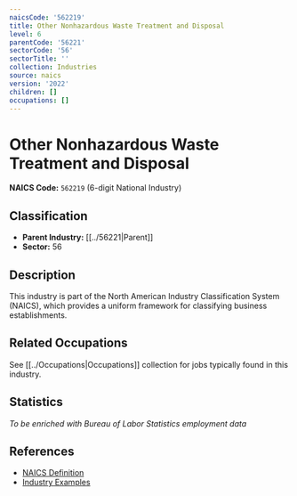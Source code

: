 ```yaml
---
naicsCode: '562219'
title: Other Nonhazardous Waste Treatment and Disposal
level: 6
parentCode: '56221'
sectorCode: '56'
sectorTitle: ''
collection: Industries
source: naics
version: '2022'
children: []
occupations: []
---
```

# Other Nonhazardous Waste Treatment and Disposal

**NAICS Code:** `562219` (6-digit National Industry)

## Classification

- **Parent Industry:** [[../56221|Parent]]
- **Sector:** 56

## Description

This industry is part of the North American Industry Classification System (NAICS), which provides a uniform framework for classifying business establishments.

## Related Occupations

See [[../Occupations|Occupations]] collection for jobs typically found in this industry.

## Statistics

*To be enriched with Bureau of Labor Statistics employment data*

## References

- [NAICS Definition](https://www.census.gov/naics/)
- [Industry Examples](https://www.census.gov/naics/2022NAICS/)
